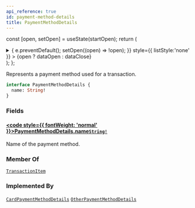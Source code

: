 ```yaml
---
api_reference: true
id: payment-method-details
title: PaymentMethodDetails
---
```






const [open, setOpen] = useState(startOpen);
return (
<details {...(open ? { open: true } : {})} className="details" style={{ border:'none', boxShadow:'none', background:'var(--ifm-background-color)' }}>
<summary
onClick={(e) => {
e.preventDefault();
setOpen((open) => !open);
}}
style={{ listStyle:'none' }} >
{open ? dataOpen : dataClose}
</summary>
{open && children}
</details>
);
};

Represents a payment method used for a transaction.


<Badge text="Added in Saleor 3.22" class="badge badge--secondary margin-bottom--sm" />


```graphql
interface PaymentMethodDetails {
  name: String!
}
```

### Fields

#### [<code style={{ fontWeight: 'normal' }}>PaymentMethodDetails.<b>name</b></code>](#)<Bullet />[`String!`](../../../api-reference/miscellaneous/scalars/string.mdx) <Badge class="badge badge--secondary" text="non-null"/> <Badge class="badge badge--secondary" text="scalar"/> <Badge class="badge badge--secondary" text="miscellaneous"/>

Name of the payment method.

### Member Of

[`TransactionItem`](../../../api-reference/payments/objects/transaction-item.mdx) <Badge class="badge badge--secondary" text="object"/>

### Implemented By

[`CardPaymentMethodDetails`](../../../api-reference/miscellaneous/objects/card-payment-method-details.mdx) <Badge class="badge badge--secondary" text="object"/><Bullet />[`OtherPaymentMethodDetails`](../../../api-reference/miscellaneous/objects/other-payment-method-details.mdx) <Badge class="badge badge--secondary" text="object"/>
